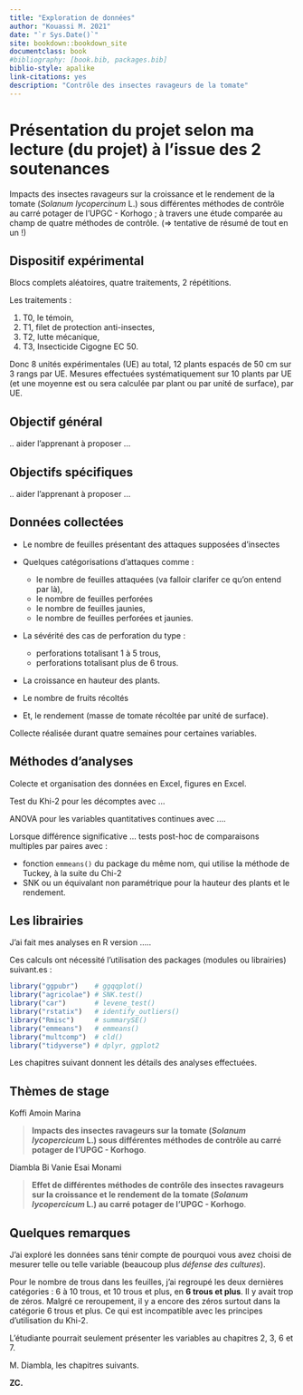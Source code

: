 ```yaml
--- 
title: "Exploration de données"
author: "Kouassi M. 2021"
date: "`r Sys.Date()`"
site: bookdown::bookdown_site
documentclass: book
#bibliography: [book.bib, packages.bib]
biblio-style: apalike
link-citations: yes
description: "Contrôle des insectes ravageurs de la tomate"
---
```


# Présentation du projet selon ma lecture (du projet) à l'issue des 2 soutenances

Impacts des insectes ravageurs sur la croissance et le rendement de la tomate (_Solanum lycopercinum_ L.) sous différentes méthodes de contrôle au carré potager de l’UPGC - Korhogo ; à travers une étude comparée au champ de quatre méthodes de contrôle. (=> tentative de résumé de tout en un !)

## Dispositif expérimental

Blocs complets aléatoires, quatre traitements, 2 répétitions.

Les traitements :

1. T0, le témoin,
1. T1, filet de protection anti-insectes,
1. T2, lutte mécanique,
1. T3, Insecticide Cigogne EC 50.

Donc 8 unités expérimentales (UE) au total, 12 plants espacés de 50 cm sur 3 rangs par UE. Mesures effectuées systématiquement sur 10 plants par UE (et une moyenne est ou sera calculée par plant ou par unité de surface), par UE.


## Objectif général

.. aider l'apprenant à proposer ...

## Objectifs spécifiques

.. aider l'apprenant à proposer ...

## Données collectées

- Le nombre de feuilles présentant des attaques supposées d'insectes

- Quelques catégorisations d'attaques comme :

  - le nombre de feuilles attaquées (va falloir clarifer ce qu'on entend par là), 
  - le nombre de feuilles perforées
  - le nombre de feuilles jaunies, 
  - le nombre de feuilles perforées et jaunies. 


- La sévérité des cas de perforation du type :

  - perforations totalisant 1 à 5 trous, 
  - perforations totalisant plus de 6 trous. 

- La croissance en hauteur des plants.

- Le nombre de fruits récoltés

- Et, le rendement (masse de tomate récoltée par unité de surface).

Collecte réalisée durant quatre semaines pour certaines variables.

## Méthodes d'analyses

Colecte et organisation des données en Excel, figures en Excel.

Test du Khi-2 pour les décomptes avec ...

ANOVA pour les variables quantitatives continues avec ....

Lorsque différence significative ... tests post-hoc de comparaisons multiples par paires avec :

- fonction `emmeans()` du package du même nom, qui utilise la méthode de Tuckey, à la suite du Chi-2
- SNK ou un équivalant non paramétrique pour la hauteur des plants et le rendement.


## Les librairies

J'ai fait mes analyses en R version .....

Ces calculs ont nécessité l'utilisation des packages (modules ou librairies) suivant.es :

```r
library("ggpubr")    # ggqqplot()
library("agricolae") # SNK.test()
library("car")       # levene_test()
library("rstatix")   # identify_outliers()
library("Rmisc")     # summarySE()
library("emmeans")   # emmeans()
library("multcomp")  # cld()
library("tidyverse") # dplyr, ggplot2
```

Les chapitres suivant donnent les détails des analyses effectuées.


## Thèmes de stage

Koffi Amoin Marina

> **Impacts des insectes ravageurs sur la tomate (*Solanum lycopercicum* L.) sous différentes méthodes de contrôle au carré potager de l’UPGC - Korhogo**.

Diambla Bi Vanie Esai Monami

> **Effet de différentes méthodes de contrôle des insectes ravageurs sur la croissance et le rendement de la tomate (*Solanum lycopercicum* L.) au carré potager de l’UPGC - Korhogo**.


## Quelques remarques

J'ai exploré les données sans ténir compte de pourquoi vous avez choisi de mesurer telle ou telle variable (beaucoup plus *défense des cultures*). 

Pour le nombre de trous dans les feuilles, j'ai regroupé les deux dernières catégories : 6 à 10 trous, et 10 trous et plus, en **6 trous et plus**. Il y avait trop de zéros. Malgré ce reroupement, il y a encore des zéros surtout dans la catégorie 6 trous et plus. Ce qui est incompatible avec les principes d'utilisation du Khi-2.

L'étudiante pourrait seulement présenter les variables au chapitres 2, 3, 6 et 7.

M. Diambla, les chapitres suivants.



**ZC.**













